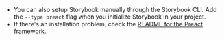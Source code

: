 - You can also setup Storybook manually through the Storybook CLI. Add the `--type preact` flag when you initialize Storybook in your project.
- If there's an installation problem, check the [README for the Preact framework](../../app/preact/README.md).

